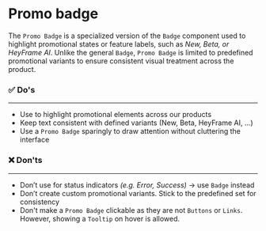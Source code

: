 # Promo badge

The `Promo Badge` is a specialized version of the `Badge` component used to highlight promotional states or feature labels, such as _New, Beta, or HeyFrame AI_. Unlike the general `Badge`, `Promo Badge` is limited to predefined promotional variants to ensure consistent visual treatment across the product.

### ✅ Do's

---

- Use to highlight promotional elements across our products
- Keep text consistent with defined variants (New, Beta, HeyFrame AI, …)
- Use a `Promo Badge` sparingly to draw attention without cluttering the interface

### ❌ Don'ts

---

- Don’t use for status indicators _(e.g. Error, Success)_ → use `Badge` instead
- Don’t create custom promotional variants. Stick to the predefined set for consistency
- Don't make a `Promo Badge` clickable as they are not `Buttons` or `Links`. However, showing a `Tooltip` on hover is allowed.
